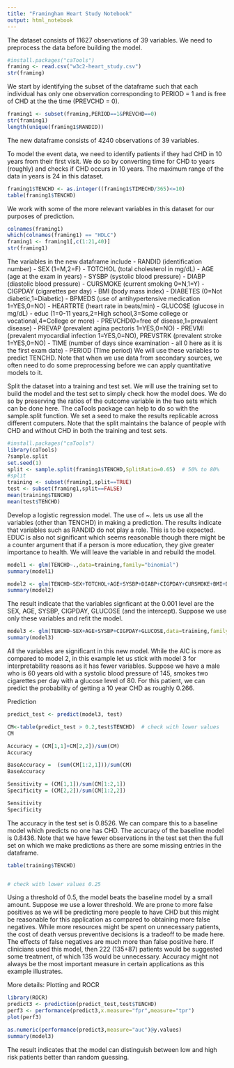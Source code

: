 ```yaml
---
title: "Framingham Heart Study Notebook"
output: html_notebook
---
```


The dataset consists of 11627 observations of 39 variables. 
We need to preprocess the data before building the model. 

```r
#install.packages("caTools")
framing <- read.csv("w3c2-heart_study.csv")
str(framing)
```
We start by identifying the subset of the dataframe such that each individual
has only one observation corresponding to PERIOD = 1 and is free of CHD at the the time (PREVCHD = 0). 

```r
framing1 <- subset(framing,PERIOD==1&PREVCHD==0)
str(framing1)
length(unique(framing1$RANDID))
```


The new dataframe consists of 4240 observations of 39 variables.


To model the event data, we need to identify patients if they had CHD in 10 years from their first visit. We do so by converting time for CHD to years (roughly) and checks if CHD occurs in 10 years. The maximum range of the data in years is 24 in this dataset.



```r
framing1$TENCHD <- as.integer((framing1$TIMECHD/365)<=10)
table(framing1$TENCHD)
```

We work with some of the more relevant variables in this dataset for our purposes of prediction.


```r
colnames(framing1)
which(colnames(framing1) == "HDLC")
framing1 <- framing1[,c(1:21,40)]
str(framing1)
```
The variables in the new dataframe include 
- RANDID (identification number)
- SEX (1=M,2=F)
- TOTCHOL (total cholesterol in mg/dL)
- AGE (age at the exam in years)
- SYSBP (systolic blood pressure)
- DIABP (diastolic blood pressure)
- CURSMOKE (current smoking 0=N,1=Y)
- CIGPDAY (cigarettes per day)
- BMI (body mass index)
- DIABETES (0=Not diabetic,1=Diabetic)
- BPMEDS (use of antihypertensive medication 1=YES,0=NO)
- HEARTRTE (heart rate in beats/min)
- GLUCOSE (glucose in mg/dL)
- educ (1=0-11 years,2=High school,3=Some college or vocational,4=College or more)
- PREVCHD(0=free of disease,1=prevalent disease)
- PREVAP (prevalent agina pectoris 1=YES,0=NO)
- PREVMI (prevalent myocardial infection 1=YES,0=NO), PREVSTRK (prevalent stroke 1=YES,0=NO)
- TIME (number of days since examination - all 0 here as it is the first exam date)
- PERIOD (TIme period)
We will use these variables to predict TENCHD. Note that when we use data from secondary sources, we often need to do some preprocessing before we can apply quantitative models to it.

Split the dataset into a training and test set. We will use the training set to build the model and the test set to simply check how the model does. We do so by preserving the ratios of the outcome variable in the two sets which can be done here. The caTools package can help to do so with the sample.split function. We set a seed to make the results replicable across different computers. Note that the split maintains the balance of people with CHD and without CHD in both the training and test sets.
```r
#install.packages("caTools")
library(caTools)
?sample.split
set.seed(1)
split <- sample.split(framing1$TENCHD,SplitRatio=0.65)  # 50% to 80%
#split
training <- subset(framing1,split==TRUE)
test <- subset(framing1,split==FALSE)
mean(training$TENCHD)
mean(test$TENCHD)
```
Develop a logistic regression model. The use of ~. lets us use all the variables (other than TENCHD) in making a prediction. The results indicate that variables such as RANDID do not play a role. This is to be expected. EDUC is also not significant which seems reasonable though there might be a counter argument that if a person is more education, they give greater importance to health. We will leave the variable in and rebuild the model. 
```r
model1 <- glm(TENCHD~.,data=training,family="binomial")
summary(model1)
```

```r
model2 <- glm(TENCHD~SEX+TOTCHOL+AGE+SYSBP+DIABP+CIGPDAY+CURSMOKE+BMI+DIABETES+BPMEDS+HEARTRTE+GLUCOSE+educ+PREVSTRK+PREVHYP,data=training,family="binomial")
summary(model2)
```
The result indicate that the variables signficant at the 0.001 level are the SEX, AGE, SYSBP, CIGPDAY, GLUCOSE (and the intercept). Suppose we use only these variables and refit the model.
```r
model3 <- glm(TENCHD~SEX+AGE+SYSBP+CIGPDAY+GLUCOSE,data=training,family="binomial")
summary(model3)
```

All the variables are significant in this new model. While the AIC is more as compared to model 2, in this example let us stick with model 3 for interpretability reasons as it has fewer variables.
Suppose we have a male who is 60 years old with a systolic blood pressure of 145, smokes two cigarettes per day with a glucose level of 80. For this patient, we can predict the probability of getting a 10 year CHD as roughly 0.266.

Prediction

```r
predict_test <- predict(model3, test)

CM<-table(predict_test > 0.2,test$TENCHD)  # check with lower values
CM

Accuracy = (CM[1,1]+CM[2,2])/sum(CM)
Accuracy

BaseAccuracy =  (sum(CM[1:2,1]))/sum(CM)
BaseAccuracy

Sensitivity = (CM[1,1])/sum(CM[1:2,1])
Specificity = (CM[2,2])/sum(CM[1:2,2])

Sensitivity
Specificity
```
The accuracy in the test set is 0.8526. We can compare this to a baseline model which predicts no one has CHD. The accuracy of the baseline model is 0.8436. Note that we have fewer observations in the test set then the full set on which we make predictions as there are some missing entries in the dataframe.
```r
table(training$TENCHD)


# check with lower values 0.25

```
Using a threshold of 0.5, the model beats the baseline model by a small amount. Suppose we use a lower threshold. We are prone to more false positives as we will be predicting more people to have CHD but this might be reasonable for this application as compared to obtaining more false negatives. While more resources might be spent on unnecessary patients, the cost of death versus preventive decisions is a tradeoff to be made here. The effects of false negatives are much more than false positive here. If clinicians used this model, then 222 (135+87) patients would be suggested some treatment, of which 135 would be unnecessary. Accuracy might not always be the most important measure in certain applications as this example illustrates.

More details: Plotting and ROCR
```r
library(ROCR)
predict3 <- prediction(predict_test,test$TENCHD)
perf3 <- performance(predict3,x.measure="fpr",measure="tpr")
plot(perf3)
```

```r
as.numeric(performance(predict3,measure="auc")@y.values)
summary(model3)
```
The result indicates that the model can distinguish between low and high risk patients better than random guessing.
